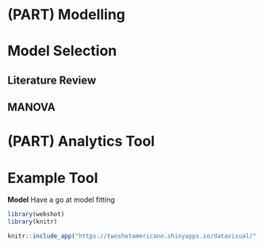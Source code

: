 # (PART) Modelling {-}

# Model Selection {#ModelSelection}

## Literature Review {#ModelLiterature}

## MANOVA {#MANOVA}

# (PART) Analytics Tool {-}

# Example Tool {#Tool}

**Model**
Have a go at model fitting

```r
library(webshot)
library(knitr)

knitr::include_app("https://twoshotamericano.shinyapps.io/datavisual/", height="600px")

```
